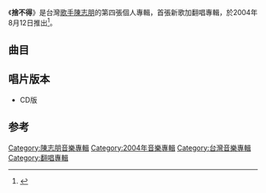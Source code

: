 {{Album infobox | <!-- See Wikipedia:WikiProject_Albums -->
| Name        = 捨不得
| Type        = [[翻唱專輯|翻唱專輯]]
| Artist      = [[陳志朋|陳志朋]]
| Cover       = 
| Released    = 2004年8月12日
| Recorded    = 2004年
| Genre       = [[國語流行音樂|國語流行音樂]]
| Length      = 40:59
| Label       = [[中唱上海|中唱上海]]
| Last album  = [[情繭|情繭]]<br>（1996年）
| This album  = '''捨不得'''<br>（2004年）
| Next album  = [[心在想念|心在想念]]<br>（2012年）
}}

《'''捨不得'''》是台灣[[歌手|歌手]][[陳志朋|陳志朋]]的第四張個人專輯，首張新歌加翻唱專輯，於2004年8月12日推出<ref>{{Cite book|title=娱乐39度发烧距离|last=朱朱著|first=|publisher=上海：汉语大词典出版社|year=2005.07|isbn=7-5432-1170-X|location=|pages=104}}</ref>。

==曲目==
{{tracklist
| headline     = 
| total_length = 40:59
| title_width  = 16%

| all_arranger = [[陳國華_(音樂人)|陳國華]]
| all_producer = 陳國華

| title1         = 捨不得
| note1          = '''新歌'''
| music1         = [[朴勤怠|朴勤怠]]
| lyrics1        = [[林美杏|林美杏]]
| arranger1      = 
| producer1      = 
| longnote1      = 第一主打歌
| length1        = 4:17

| title2         = 蝴蝶飛呀
| music2         = [[李子恆|李子恆]]
| lyrics2        = 李子恆
| arranger2      = 
| producer2      = 
| longnote2      = 原唱為[[小虎隊_(台灣)|小虎隊]]
| length2        = 4:12

| title3         = 唱我最愛的歌給你聽
| music3         = [[陳秀男|陳秀男]]
| lyrics3        = [[丁曉雯|丁曉雯]]
| arranger3      = 
| producer3      = 
| longnote3      = 重新演繹1990年作品
| length3        = 3:05

| title4         = 祝你一路順風
| music4         = 李子恆
| lyrics4        = [[吳奇隆|吳奇隆]]
| arranger4      = 
| producer4      = 
| longnote4      = 原唱為[[吳奇隆|吳奇隆]]
| length4        = 4:40

| title5         = Monica
| note5          = 粵語
| music5         = [[吉川晃司|吉川晃司]]
| lyrics5        = [[黎彼得|黎彼得]]
| arranger5      = 
| producer5      = 
| longnote5      = 原唱為[[張國榮|張國榮]]
| length5        = 4:10

| title6         = 共同渡過
| note6          = 國語
| music6         = [[谷村新司|谷村新司]]
| lyrics6        = [[周治平|周治平]]
| arranger6      = 
| producer6      = 
| longnote6      = 原唱為張國榮
| length6        = 4:40

| title7         = 讓愛跟著青春走
| music7         = [[宋文善|宋文善]]
| lyrics7        = 宋文善
| arranger7      = 
| producer7      = 
| longnote7      = 重新演繹1991年作品
| length7        = 3:25
 
| title8         = 愛
| music8         = [[陳大力|陳大力]]
| lyrics8        = 陳大力<br>李子恆
| arranger8      = 
| producer8      = 
| longnote8      = 原唱為小虎隊
| length8        = 3:42

| title9         = 星光依舊燦爛
| music9         = 李子恆
| lyrics9        = 李子恆
| arranger9      = 
| producer9      =
| longnote9      = 原唱為小虎隊
| length9        = 4:46

| title10        = 放心去飛
| music10        = 陳大力<br>陳秀男
| lyrics10       = [[劉虞瑞|劉虞瑞]]
| arranger10     = 
| producer10     = 
| longnote10     = 原唱為小虎隊
| length10       = 4:03
}}

== 唱片版本 ==
*CD版

==参考==
{{reflist}}
{{陳志朋}}
{{小虎隊 (台灣)}}
[[Category:陳志朋音樂專輯|Category:陳志朋音樂專輯]]
[[Category:2004年音樂專輯|Category:2004年音樂專輯]]
[[Category:台灣音樂專輯|Category:台灣音樂專輯]]
[[Category:翻唱專輯|Category:翻唱專輯]]
